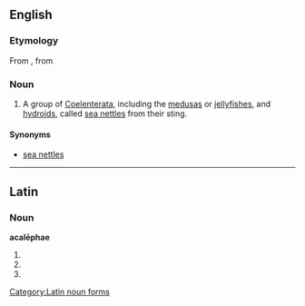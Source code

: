 {{also|Acalephae}}
==English==
{{wikipedia|Medusa (biology)}}
{{wikipedia|Coelenterata}}
===Etymology===
From {{etyl|la|en}} {{term|acalephe|acalēphē|nettle|lang=la}}, from {{etyl|grc|en}} {{term|ἀκαλήφη|{{polytonic|ἀκαλήφη}}|tr=akalēphē|stinging nettle}}

===Noun===
{{en-plural noun}}

# A group of [[Coelenterata]], including the [[medusa]]s or [[jellyfish]]es, and [[hydroid]]s, called [[sea nettle]]s from their sting.

====Synonyms====
* [[sea nettle]]s

----

==Latin==

===Noun===
'''acalēphae''' {{f}}

# {{inflection of|acalephe|acalēphē|dat|s|lang=la}}
# {{inflection of|acalephe|acalēphē|nom|p|lang=la}}
# {{inflection of|acalephe|acalēphē|voc|p|lang=la}}

[[Category:Latin noun forms]]